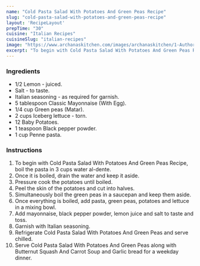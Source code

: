 ---
name: "Cold Pasta Salad With Potatoes And Green Peas Recipe"
slug: "cold-pasta-salad-with-potatoes-and-green-peas-recipe"
layout: 'RecipeLayout'
prepTime: "30"
cuisine: "Italian Recipes"
cuisineSlug: "italian-recipes"
image: "https://www.archanaskitchen.com/images/archanaskitchen/1-Author/Raksha_Kamat/Cold_Pasta_Salad_With_Potatoes.jpg"
excerpt: "To begin with Cold Pasta Salad With Potatoes And Green Peas Recipe,  boil the pasta in 3 cups water al-dente"
---

### Ingredients

- 1/2 Lemon - juiced.
- Salt - to taste.
- Italian seasoning - as required for garnish.
- 5 tablespoon Classic Mayonnaise (With Egg).
- 1/4 cup Green peas (Matar).
- 2 cups Iceberg lettuce - torn.
- 12 Baby Potatoes.
- 1 teaspoon Black pepper powder.
- 1 cup Penne pasta.

### Instructions

1. To begin with Cold Pasta Salad With Potatoes And Green Peas Recipe,  boil the pasta in 3 cups water al-dente.
1. Once it is boiled, drain the water and keep it aside.
1. Pressure cook the potatoes until boiled.
1. Peel the skin of the potatoes and cut into halves.
1. Simultaneously boil the green peas in a saucepan and keep them aside.
1. Once everything is boiled, add pasta, green peas, potatoes and lettuce in a mixing bowl.
1. Add mayonnaise, black pepper powder, lemon juice and salt to taste and toss.
1. Garnish with Italian seasoning.
1. Refrigerate Cold Pasta Salad With Potatoes And Green Peas and serve chilled.
1. Serve Cold Pasta Salad With Potatoes And Green Peas along with Butternut Squash And Carrot Soup and Garlic bread for a weekday dinner.
